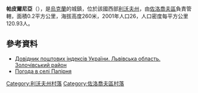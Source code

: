 {{coord|49|52|45|N|24|56|3|E|scale:100000|display=title}}

'''帕皮爾尼亞'''（{{lang-uk|Папірня}}），是[[烏克蘭|烏克蘭]]的城鎮，位於該國西部[[利沃夫州|利沃夫州]]，由[[佐洛喬夫區|佐洛喬夫區]]負責管轄，面積0.2平方公里，海拔高度260米，2001年人口26，人口密度每平方公里120.93人。

==參考資料==
*[http://www.uaidx.com/13/290?f=index&d=desc&lang=ua Довідник поштових індексів України. Львівська область. Золочівський район] {{Wayback|url=http://www.uaidx.com/13/290?f=index&d=desc&lang=ua |date=20160127100105 }}
* [http://weather.in.ua/ua/l'vovskaja/19591 Погода в селі Папірня] {{Wayback|url=http://weather.in.ua/ua/l'vovskaja/19591 |date=20200815090152 }}

[[Category:利沃夫州村落|Category:利沃夫州村落]]
[[Category:佐洛喬夫區村落|Category:佐洛喬夫區村落]]


{{Lviv-geo-stub}}